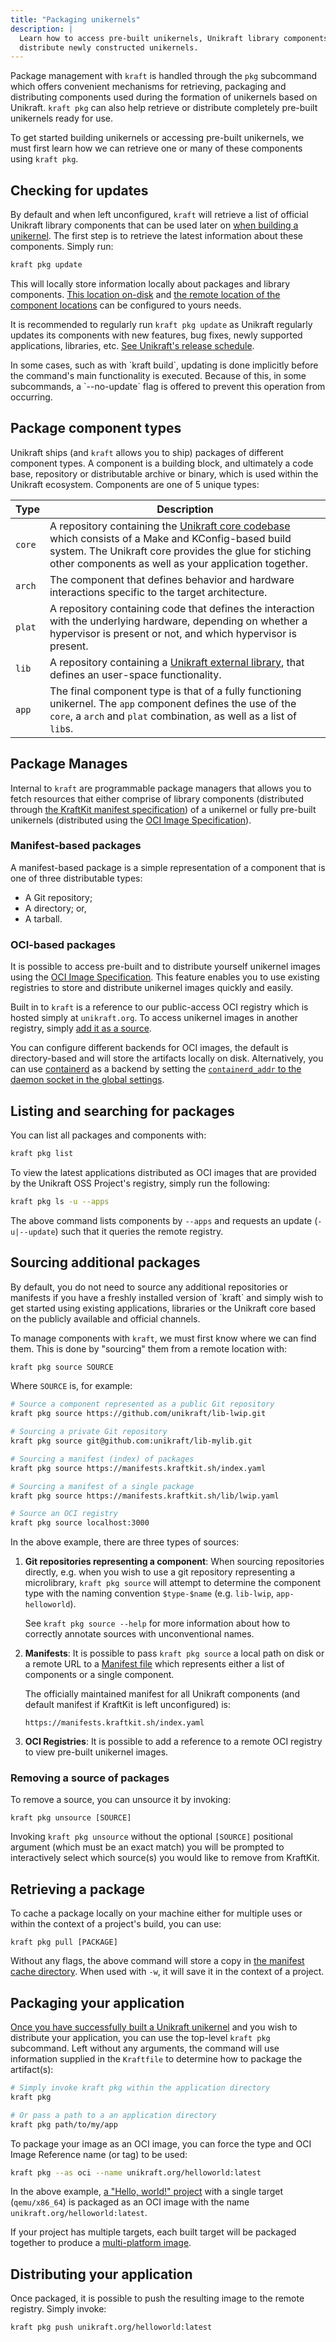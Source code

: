 ```yaml
---
title: "Packaging unikernels"
description: |
  Learn how to access pre-built unikernels, Unikraft library components, or
  distribute newly constructed unikernels.
---
```


Package management with `kraft` is handled through the `pkg` subcommand which
offers convenient mechanisms for retrieving, packaging and distributing
components used during the formation of unikernels based on Unikraft.  `kraft
pkg` can also help retrieve or distribute completely pre-built unikernels ready
for use.

To get started building unikernels or accessing pre-built unikernels, we must
first learn how we can retrieve one or many of these components using `kraft
pkg`.


## Checking for updates

By default and when left unconfigured, `kraft` will retrieve a list of official
Unikraft library components that can be used later on [when building a
unikernel](#).  The first step is to retrieve the latest information about these
components.  Simply run:

```bash
kraft pkg update
```

<AsciinemaPlayer
   rows={8}
   src="/asciinema/kraft-pkg-update.cast"
   />

This will locally store information locally about packages and library
components.  [This location on-disk](#) and [the remote location of the
component locations](#) can be configured to yours needs.

It is recommended to regularly run `kraft pkg update` as Unikraft regularly
updates its components with new features, bug fixes, newly supported
applications, libraries, etc. [See Unikraft's release schedule](#).

<Info>
In some cases, such as with `kraft build`, updating is done implicitly before
the command's main functionality is executed.  Because of this, in some
subcommands, a `--no-update` flag is offered to prevent this operation from
occurring.
</Info>


## Package component types

Unikraft ships (and `kraft` allows you to ship) packages of different component
types.  A component is a building block, and ultimately a code base, repository
or distributable archive or binary, which is used within the Unikraft ecosystem.
Components are one of 5 unique types:

| Type   | Description |
|--------|-------------|
| `core` | A repository containing the [Unikraft core codebase](https://github.com/unikraft/unikraft) which consists of a Make and KConfig-based build system.  The Unikraft core provides the glue for stiching other components as well as your application together. |
| `arch` | The component that defines behavior and hardware interactions specific to the target architecture. |
| `plat` | A repository containing code that defines the interaction with the underlying hardware, depending on whether a hypervisor is present or not, and which hypervisor is present. |
| `lib`  | A repository containing a [Unikraft external library](https://unikraft.org/docs/concepts/#unikraft-libraries), that defines an user-space functionality. |
| `app`  | The final component type is that of a fully functioning unikernel.  The `app` component defines the use of the `core`, a `arch` and `plat` combination, as well as a list of `lib`s. |


## Package Manages

Internal to `kraft` are programmable package managers that allows you to fetch
resources that either comprise of library components (distributed through [the
KraftKit manifest specification](#manifest-based-packages)) of a unikernel or
fully pre-built unikernels (distributed using the [OCI Image
Specification](#oci-based-packages)).


### Manifest-based packages

A manifest-based package is a simple representation of a component that is one
of three distributable types:

- A Git repository;
- A directory; or,
- A tarball.


### OCI-based packages

It is possible to access pre-built and to distribute yourself unikernel images
using the [OCI Image
Specification](https://github.com/opencontainers/image-spec/blob/main/spec.md).
This feature enables you to use existing registries to store and distribute
unikernel images quickly and easily.

Built in to `kraft` is a reference to our public-access OCI registry which is
hosted simply at `unikraft.org`.  To access unikernel images in another
registry, simply [add it as a source](#sourcing-additional-packages).

You can configure different backends for OCI images, the default is
directory-based and will store the artifacts locally on disk.  Alternatively,
you can use [containerd](https://https://containerd.io/) as a backend by setting
the [`containerd_addr` to the daemon socket in the global
settings](/docs/cli/options).


## Listing and searching for packages

You can list all packages and components with:

```bash
kraft pkg list
```

<AsciinemaPlayer src="/asciinema/kraft-pkg-list.cast" />

To view the latest applications distributed as OCI images that are provided by
the Unikraft OSS Project's registry, simply run the following: 

```bash
kraft pkg ls -u --apps
```

The above command lists components by `--apps` and requests an update
(`-u|--update`) such that it queries the remote registry.


## Sourcing additional packages

<Info>
By default, you do not need to source any additional repositories or manifests
if you have a freshly installed version of `kraft` and simply wish to get
started using existing applications, libraries or the Unikraft core based on
the publicly available and official channels.
</Info>

To manage components with `kraft`, we must first know where we can find them.
This is done by "sourcing" them from a remote location with:

```bash
kraft pkg source SOURCE
```

Where `SOURCE` is, for example:

```bash
# Source a component represented as a public Git repository
kraft pkg source https://github.com/unikraft/lib-lwip.git

# Sourcing a private Git repository
kraft pkg source git@github.com:unikraft/lib-mylib.git

# Sourcing a manifest (index) of packages
kraft pkg source https://manifests.kraftkit.sh/index.yaml

# Sourcing a manifest of a single package
kraft pkg source https://manifests.kraftkit.sh/lib/lwip.yaml

# Source an OCI registry
kraft pkg source localhost:3000
```

In the above example, there are three types of sources:

1. **Git repositories representing a component**: When sourcing repositories
   directly, e.g. when you wish to use a git repository representing a
   microlibrary, `kraft pkg source` will attempt to determine the component type
   with the naming convention `$type-$name` (e.g. `lib-lwip`, `app-helloworld`).  
   
   See `kraft pkg source --help` for more information about how to correctly
   annotate sources with unconventional names. 

2. **Manifests**: It is possible to pass `kraft pkg source` a local path on disk
   or a remote URL to a [Manifest file](#Manifest-Specification) which
   represents either a list of components or a single component.

   The officially maintained manifest for all Unikraft components (and default
   manifest if KraftKit is left unconfigured) is:
   ```
   https://manifests.kraftkit.sh/index.yaml
   ```

3. **OCI Registries**: It is possible to add a reference to a remote OCI
   registry to view pre-built unikernel images. 

### Removing a source of packages

To remove a source, you can unsource it by invoking:

```
kraft pkg unsource [SOURCE]
```

Invoking `kraft pkg unsource` without the optional `[SOURCE]` positional
argument (which must be an exact match) you will be prompted to interactively
select which source(s) you would like to remove from KraftKit.


## Retrieving a package

To cache a package locally on your machine either for multiple uses or within
the context of a project's build, you can use:

```
kraft pkg pull [PACKAGE]
```

Without any flags, the above command will store a copy in [the manifest cache
directory](#).  When used with `-w`, it will save it in the context of a
project.


## Packaging your application

[Once you have successfully built a Unikraft unikernel](/docs/cli/building) and
you wish to distribute your application, you can use the top-level `kraft pkg`
subcommand.  Left without any arguments, the command will use information
supplied in the `Kraftfile` to determine how to package the artifact(s):

```bash
# Simply invoke kraft pkg within the application directory
kraft pkg

# Or pass a path to a an application directory
kraft pkg path/to/my/app
```

To package your image as an OCI image, you can force the type and OCI Image
Reference name (or tag) to be used:

```bash
kraft pkg --as oci --name unikraft.org/helloworld:latest
```

<AsciinemaPlayer
   rows={8}
   src="/asciinema/kraft-pkg-as-oci.cast" />

In the above example, [a "Hello, world!"
project](https://github.com/unikraft/app-helloworld) with a single target
(`qemu/x86_64`) is packaged as an OCI image with the name
`unikraft.org/helloworld:latest`.

If your project has multiple targets, each built target will be packaged
together to produce a [multi-platform
image](https://docs.docker.com/build/building/multi-platform/).

## Distributing your application

Once packaged, it is possible to push the resulting image to the remote
registry.  Simply invoke:

```bash
kraft pkg push unikraft.org/helloworld:latest
```
